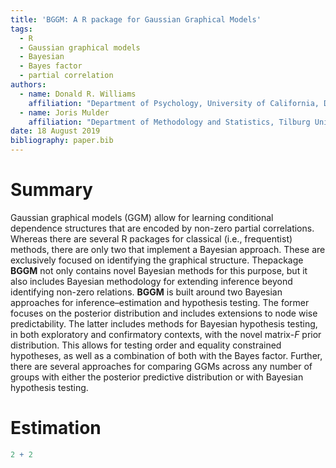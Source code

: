 ```yaml
---
title: 'BGGM: A R package for Gaussian Graphical Models'
tags:
  - R
  - Gaussian graphical models
  - Bayesian
  - Bayes factor
  - partial correlation
authors:
  - name: Donald R. Williams
    affiliation: "Department of Psychology, University of California, Davis" # (Multiple affiliations must be quoted)
  - name: Joris Mulder
    affiliation: "Department of Methodology and Statistics, Tilburg University"
date: 18 August 2019
bibliography: paper.bib
---
```


# Summary

Gaussian graphical models (GGM) allow for learning conditional dependence structures that are encoded by non-zero partial correlations. Whereas there are several R packages for classical (i.e., frequentist) methods, there are only two that implement a Bayesian approach. These are exclusively focused on identifying the graphical structure. Thepackage **BGGM** not only contains novel Bayesian methods for this purpose, but it also includes Bayesian methodology for extending inference beyond identifying non-zero relations. **BGGM** is built around two Bayesian approaches for inference--estimation and hypothesis testing. The former focuses on the posterior distribution and includes extensions to node wise predictability. The latter includes methods for Bayesian hypothesis testing, in both exploratory and confirmatory contexts, with the novel matrix-$F$ prior distribution. This allows for testing order and equality constrained hypotheses, as well as a combination of both with the Bayes factor. Further, there are several approaches for comparing GGMs across any number of groups with either the posterior predictive distribution or with Bayesian hypothesis testing.

# Estimation

```r
2 + 2
```
